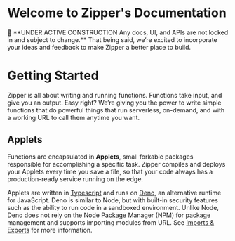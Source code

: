 # Welcome to Zipper's Documentation

<aside>
🚧  **UNDER ACTIVE CONSTRUCTION
Any docs, UI, and APIs are not locked in and subject to change.**
That being said, we’re excited to incorporate your ideas and feedback to make Zipper a better place to build.

</aside>

# Getting Started

Zipper is all about writing and running functions. Functions take input, and give you an output. Easy right? We’re giving you the power to write simple functions that do powerful things that run serverless, on-demand, and with a working URL to call them anytime you want.

## Applets

Functions are encapsulated in **Applets**, small forkable packages responsible for accomplishing a specific task. Zipper compiles and deploys your Applets every time you save a file, so that your code always has a production-ready service running on the edge.

Applets are written in [Typescript](https://www.typescriptlang.org/docs/) and runs on [Deno](https://deno.land), an alternative runtime for JavaScript. Deno is similar to Node, but with built-in security features such as the ability to run code in a sandboxed environment. Unlike Node, Deno does not rely on the Node Package Manager (NPM) for package management and supports importing modules from URL. See [Imports & Exports](https://www.notion.so/Zipper-Documentation-f1c584a926c74fbfa70850f2a461c7d4?pvs=21) for more information.
